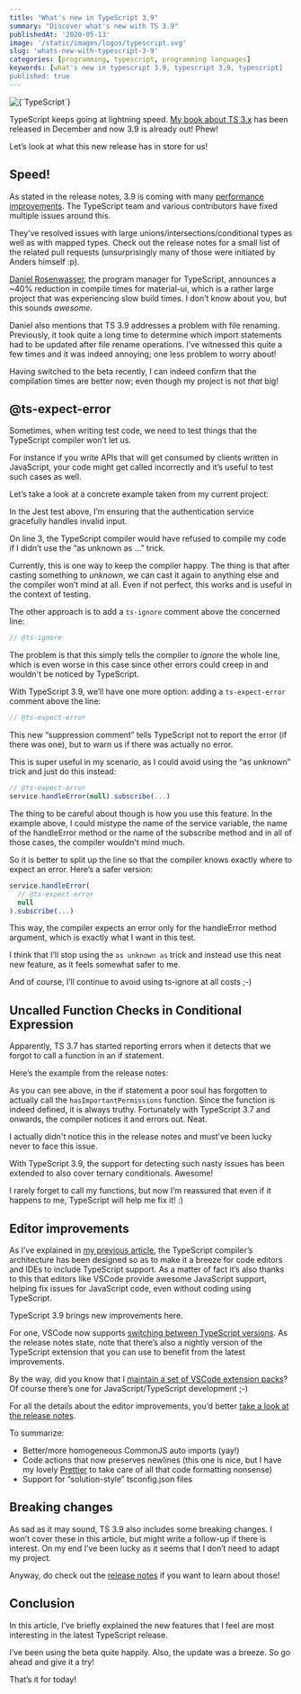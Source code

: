 ```yaml
---
title: "What's new in TypeScript 3.9"
summary: "Discover what's new with TS 3.9"
publishedAt: '2020-05-13'
image: '/static/images/logos/typescript.svg'
slug: 'whats-new-with-typescript-3-9'
categories: [programming, typescript, programming languages]
keywords: [what's new in typescript 3.9, typescript 3.9, typescript]
published: true
---
```


<BlogPostCenteredContent>
  <Image
    alt={`TypeScript`}
    src={`/static/images/logos/typescript.svg`}
    width={400}
    height={400}
    priority
  />
</BlogPostCenteredContent>

TypeScript keeps going at lightning speed. [My book about TS 3.x](https://www.amazon.com/Learn-TypeScript-Building-Applications-understanding-ebook/dp/B081FB89BL?tag=dsebastien00-20) has been released in December and now 3.9 is already out! Phew!

Let’s look at what this new release has in store for us!

## Speed!

As stated in the release notes, 3.9 is coming with many [performance improvements](https://devblogs.microsoft.com/typescript/announcing-typescript-3-9-beta/#speed-improvements). The TypeScript team and various contributors have fixed multiple issues around this.

They’ve resolved issues with large unions/intersections/conditional types as well as with mapped types. Check out the release notes for a small list of the related pull requests (unsurprisingly many of those were initiated by Anders himself :p).

[Daniel Rosenwasser](https://twitter.com/drosenwasser), the program manager for TypeScript, announces a ~40% reduction in compile times for material-ui, which is a rather large project that was experiencing slow build times. I don’t know about you, but this sounds _awesome_.

Daniel also mentions that TS 3.9 addresses a problem with file renaming. Previously, it took quite a long time to determine which import statements had to be updated after file rename operations. I’ve witnessed this quite a few times and it was indeed annoying; one less problem to worry about!

Having switched to the beta recently, I can indeed confirm that the compilation times are better now; even though my project is not _that_ big!

## @ts-expect-error

Sometimes, when writing test code, we need to test things that the TypeScript compiler won’t let us.

For instance if you write APIs that will get consumed by clients written in JavaScript, your code might get called incorrectly and it’s useful to test such cases as well.

Let’s take a look at a concrete example taken from my current project:

<Gist gistLink="dsebastien/dcf69b20a9bd62b3694861918595c689" />

In the Jest test above, I’m ensuring that the authentication service gracefully handles invalid input.

On line 3, the TypeScript compiler would have refused to compile my code if I didn’t use the “as unknown as …” trick.

Currently, this is one way to keep the compiler happy. The thing is that after casting something to _unknown_, we can cast it again to anything else and the compiler won’t mind at all. Even if not perfect, this works and is useful in the context of testing.

The other approach is to add a `ts-ignore` comment above the concerned line:

```typescript
// @ts-ignore
```

The problem is that this simply tells the compiler to _ignore_ the whole line, which is even worse in this case since other errors could creep in and wouldn't be noticed by TypeScript.

With TypeScript 3.9, we’ll have one more option: adding a `ts-expect-error` comment above the line:

```typescript
// @ts-expect-error
```

This new “suppression comment” tells TypeScript not to report the error (if there was one), but to warn us if there was actually no error.

This is super useful in my scenario, as I could avoid using the “as unknown” trick and just do this instead:

```typescript
// @ts-expect-error
service.handleError(null).subscribe(...)
```

The thing to be careful about though is how you use this feature. In the example above, I could mistype the name of the service variable, the name of the handleError method or the name of the subscribe method and in all of those cases, the compiler wouldn't mind much.

So it is better to split up the line so that the compiler knows exactly where to expect an error. Here’s a safer version:

```typescript
service.handleError(
  // @ts-expect-error
  null
).subscribe(...)
```

This way, the compiler expects an error only for the handleError method argument, which is exactly what I want in this test.

I think that I’ll stop using the `as unknown as` trick and instead use this neat new feature, as it feels somewhat safer to me.

And of course, I’ll continue to avoid using ts-ignore at all costs ;-)

## Uncalled Function Checks in Conditional Expression

Apparently, TS 3.7 has started reporting errors when it detects that we forgot to call a function in an if statement.

Here’s the example from the release notes:

<Gist gistLink="dsebastien/833267484d4a6fc2e63bc07cec7af0e2" />

As you can see above, in the if statement a poor soul has forgotten to actually call the `hasImportantPermissions` function. Since the function is indeed defined, it is always truthy. Fortunately with TypeScript 3.7 and onwards, the compiler notices it and errors out. Neat.

I actually didn't notice this in the release notes and must’ve been lucky never to face this issue.

With TypeScript 3.9, the support for detecting such nasty issues has been extended to also cover ternary conditionals. Awesome!

I rarely forget to call my functions, but now I’m reassured that even if it happens to me, TypeScript will help me fix it! :)

## Editor improvements

As I’ve explained in [my previous article](https://medium.com/@dSebastien/typescript-non-goals-43f47c1ecd84), the TypeScript compiler’s architecture has been designed so as to make it a breeze for code editors and IDEs to include TypeScript support. As a matter of fact it’s also thanks to this that editors like VSCode provide awesome JavaScript support, helping fix issues for JavaScript code, even without coding using TypeScript.

TypeScript 3.9 brings new improvements here.

For one, VSCode now supports [switching between TypeScript versions](https://code.visualstudio.com/docs/typescript/typescript-compiling#_using-the-workspace-version-of-typescript). As the release notes state, note that there’s also a nightly version of the TypeScript extension that you can use to benefit from the latest improvements.

By the way, did you know that I [maintain a set of VSCode extension packs](https://medium.com/@dSebastien/vs-code-extension-packs-to-boost-productivity-fa1ba44dfc2e)? Of course there’s one for JavaScript/TypeScript development ;-)

For all the details about the editor improvements, you’d better [take a look at the release notes](https://devblogs.microsoft.com/typescript/announcing-typescript-3-9/).

To summarize:

- Better/more homogeneous CommonJS auto imports (yay!)
- Code actions that now preserves newlines (this one is nice, but I have my lovely [Prettier](https://prettier.io/) to take care of all that code formatting nonsense)
- Support for “solution-style” tsconfig.json files

## Breaking changes

As sad as it may sound, TS 3.9 also includes some breaking changes. I won’t cover these in this article, but might write a follow-up if there is interest. On my end I’ve been lucky as it seems that I don’t need to adapt my project.

Anyway, do check out the [release notes](https://devblogs.microsoft.com/typescript/announcing-typescript-3-9/) if you want to learn about those!

## Conclusion

In this article, I’ve briefly explained the new features that I feel are most interesting in the latest TypeScript release.

I’ve been using the beta quite happily. Also, the update was a breeze. So go ahead and give it a try!

That’s it for today!

<BlogPostSignature />
